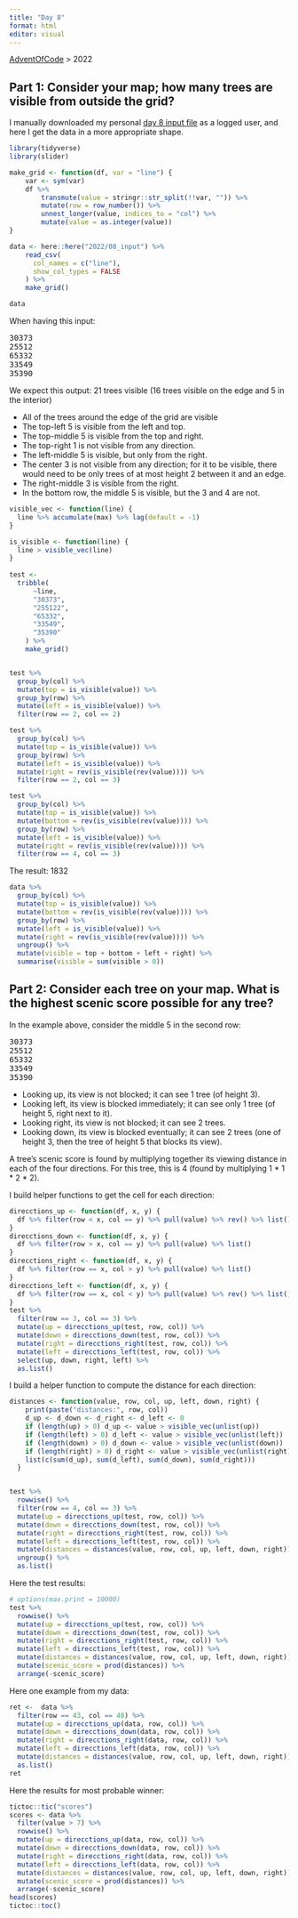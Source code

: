 ```yaml
---
title: "Day 8"
format: html
editor: visual
---
```


[AdventOfCode](https://jrosell.github.io/AdventOfCode/) \> 2022

## Part 1: Consider your map; how many trees are visible from outside the grid?

I manually downloaded my personal [day 8 input file](https://adventofcode.com/2022/day/8) as a logged user, and here I get the data in a more appropriate shape.

```r
library(tidyverse)
library(slider)

make_grid <- function(df, var = "line") {
    var <- sym(var)
    df %>% 
        transmute(value = stringr::str_split(!!var, "")) %>% 
        mutate(row = row_number()) %>% 
        unnest_longer(value, indices_to = "col") %>% 
        mutate(value = as.integer(value))
}

data <- here::here("2022/08_input") %>% 
    read_csv(
      col_names = c("line"),
      show_col_types = FALSE
    ) %>% 
    make_grid()

data
```

When having this input:

```{=html}
<pre>
30373
25512
65332
33549
35390
</pre>
```
We expect this output: 21 trees visible (16 trees visible on the edge and 5 in the interior)

-   All of the trees around the edge of the grid are visible
-   The top-left 5 is visible from the left and top.
-   The top-middle 5 is visible from the top and right.
-   The top-right 1 is not visible from any direction.
-   The left-middle 5 is visible, but only from the right.
-   The center 3 is not visible from any direction; for it to be visible, there would need to be only trees of at most height 2 between it and an edge.
-   The right-middle 3 is visible from the right.
-   In the bottom row, the middle 5 is visible, but the 3 and 4 are not.

```r

visible_vec <- function(line) {
  line %>% accumulate(max) %>% lag(default = -1)
}

is_visible <- function(line) {
  line > visible_vec(line)
}
  
test <-
  tribble(
      ~line,
      "30373",
      "255122",
      "65332",
      "33549",
      "35390"
    ) %>% 
    make_grid()


test %>% 
  group_by(col) %>% 
  mutate(top = is_visible(value)) %>% 
  group_by(row) %>% 
  mutate(left = is_visible(value)) %>% 
  filter(row == 2, col == 2)

test %>% 
  group_by(col) %>% 
  mutate(top = is_visible(value)) %>% 
  group_by(row) %>% 
  mutate(left = is_visible(value)) %>% 
  mutate(right = rev(is_visible(rev(value)))) %>% 
  filter(row == 2, col == 3)

test %>% 
  group_by(col) %>% 
  mutate(top = is_visible(value)) %>% 
  mutate(bottom = rev(is_visible(rev(value)))) %>% 
  group_by(row) %>% 
  mutate(left = is_visible(value)) %>% 
  mutate(right = rev(is_visible(rev(value)))) %>% 
  filter(row == 4, col == 3)

```

The result: 1832

```r
data %>% 
  group_by(col) %>% 
  mutate(top = is_visible(value)) %>% 
  mutate(bottom = rev(is_visible(rev(value)))) %>% 
  group_by(row) %>% 
  mutate(left = is_visible(value)) %>% 
  mutate(right = rev(is_visible(rev(value)))) %>% 
  ungroup() %>% 
  mutate(visible = top + bottom + left + right) %>% 
  summarise(visible = sum(visible > 0))

```

## Part 2: Consider each tree on your map. What is the highest scenic score possible for any tree?

In the example above, consider the middle 5 in the second row:

```{=html}
<pre>
30373
25512
65332
33549
35390
</pre>
```
-   Looking up, its view is not blocked; it can see 1 tree (of height 3).
-   Looking left, its view is blocked immediately; it can see only 1 tree (of height 5, right next to it).
-   Looking right, its view is not blocked; it can see 2 trees.
-   Looking down, its view is blocked eventually; it can see 2 trees (one of height 3, then the tree of height 5 that blocks its view).

A tree's scenic score is found by multiplying together its viewing distance in each of the four directions. For this tree, this is 4 (found by multiplying 1 \* 1 \* 2 \* 2).

I build helper functions to get the cell for each direction:

```r
direcctions_up <- function(df, x, y) {
  df %>% filter(row < x, col == y) %>% pull(value) %>% rev() %>% list()
}
direcctions_down <- function(df, x, y) {
  df %>% filter(row > x, col == y) %>% pull(value) %>% list()
}
direcctions_right <- function(df, x, y) {
  df %>% filter(row == x, col > y) %>% pull(value) %>% list()
}
direcctions_left <- function(df, x, y) {
  df %>% filter(row == x, col < y) %>% pull(value) %>% rev() %>% list()
}
test %>% 
  filter(row == 3, col == 3) %>% 
  mutate(up = direcctions_up(test, row, col)) %>% 
  mutate(down = direcctions_down(test, row, col)) %>% 
  mutate(right = direcctions_right(test, row, col)) %>% 
  mutate(left = direcctions_left(test, row, col)) %>% 
  select(up, down, right, left) %>% 
  as.list()
```

I build a helper function to compute the distance for each direction:

```r
distances <- function(value, row, col, up, left, down, right) {
    print(paste("distances:", row, col))
    d_up <- d_down <- d_right <- d_left <- 0
    if (length(up) > 0) d_up <- value > visible_vec(unlist(up))
    if (length(left) > 0) d_left <- value > visible_vec(unlist(left))
    if (length(down) > 0) d_down <- value > visible_vec(unlist(down))
    if (length(right) > 0) d_right <- value > visible_vec(unlist(right))
    list(c(sum(d_up), sum(d_left), sum(d_down), sum(d_right)))
  }


test %>% 
  rowwise() %>% 
  filter(row == 4, col == 3) %>% 
  mutate(up = direcctions_up(test, row, col)) %>% 
  mutate(down = direcctions_down(test, row, col)) %>% 
  mutate(right = direcctions_right(test, row, col)) %>% 
  mutate(left = direcctions_left(test, row, col)) %>% 
  mutate(distances = distances(value, row, col, up, left, down, right)) %>% 
  ungroup() %>% 
  as.list()
```

Here the test results:

```r
# options(max.print = 10000)
test %>% 
  rowwise() %>% 
  mutate(up = direcctions_up(test, row, col)) %>% 
  mutate(down = direcctions_down(test, row, col)) %>% 
  mutate(right = direcctions_right(test, row, col)) %>% 
  mutate(left = direcctions_left(test, row, col)) %>% 
  mutate(distances = distances(value, row, col, up, left, down, right)) %>% 
  mutate(scenic_score = prod(distances)) %>% 
  arrange(-scenic_score)
```

Here one example from my data:

```r
ret <-  data %>% 
  filter(row == 43, col == 48) %>% 
  mutate(up = direcctions_up(data, row, col)) %>% 
  mutate(down = direcctions_down(data, row, col)) %>% 
  mutate(right = direcctions_right(data, row, col)) %>% 
  mutate(left = direcctions_left(data, row, col)) %>% 
  mutate(distances = distances(value, row, col, up, left, down, right)) %>% 
  as.list()
ret
```

Here the results for most probable winner:

```r
tictoc::tic("scores")
scores <- data %>% 
  filter(value > 7) %>% 
  rowwise() %>% 
  mutate(up = direcctions_up(data, row, col)) %>% 
  mutate(down = direcctions_down(data, row, col)) %>% 
  mutate(right = direcctions_right(data, row, col)) %>% 
  mutate(left = direcctions_left(data, row, col)) %>% 
  mutate(distances = distances(value, row, col, up, left, down, right)) %>% 
  mutate(scenic_score = prod(distances)) %>% 
  arrange(-scenic_score)
head(scores)
tictoc::toc()
```


